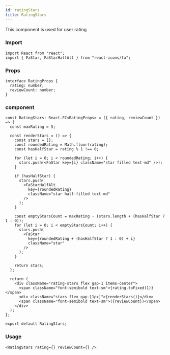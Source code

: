 ---
id: ratingStars
title: RatingStars
---

This component is used for user rating

### Import

```tsx
import React from "react";
import { FaStar, FaStarHalfAlt } from "react-icons/fa";
```

### Props

```tsx
interface RatingProps {
  rating: number;
  reviewCount: number;
}
```

### component

```tsx
const RatingStars: React.FC<RatingProps> = ({ rating, reviewCount }) => {
  const maxRating = 5;

  const renderStars = () => {
    const stars = [];
    const roundedRating = Math.floor(rating);
    const hasHalfStar = rating % 1 !== 0;

    for (let i = 0; i < roundedRating; i++) {
      stars.push(<FaStar key={i} className="star filled text-md" />);
    }

    if (hasHalfStar) {
      stars.push(
        <FaStarHalfAlt
          key={roundedRating}
          className="star half-filled text-md"
        />
      );
    }

    const emptyStarsCount = maxRating - (stars.length + (hasHalfStar ? 1 : 0));
    for (let i = 0; i < emptyStarsCount; i++) {
      stars.push(
        <FaStar
          key={roundedRating + (hasHalfStar ? 1 : 0) + i}
          className="star"
        />
      );
    }

    return stars;
  };

  return (
    <div className="rating-stars flex gap-1 items-center">
      <span className="font-semibold text-sm">{rating.toFixed(1)} </span>
      <div className="stars flex gap-[1px]">{renderStars()}</div>
      <span className="font-semibold text-sm">({reviewCount})</span>
    </div>
  );
};

export default RatingStars;
```

### Usage

```tsx
<RatingStars rating={} reviewCount={} />
```